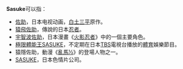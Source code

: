 '''Sasuke'''可以指：
*[[佐助|佐助]]，日本电视动画，[[白土三平|白土三平]]原作。
*[[猿飛佐助|猿飛佐助]]，傳說的日本[[忍者|忍者]]。
*[[宇智波佐助|宇智波佐助]]，日本漫畫《[[火影忍者|火影忍者]]》中的一個主要角色。
*[[極限體能王SASUKE|極限體能王SASUKE]]，不定期在日本[[東京廣播公司|TBS]]電視台播放的[[體育|體育]]娛樂節目。
*猿隱佐助，動漫《[[亂馬½|亂馬½]]》的登場人物之一。
*[[SASUKE_(AV公司)|SASUKE]]，日本色情片公司。

{{disambig|Sasuke|Cat=非中文名称消歧义}}